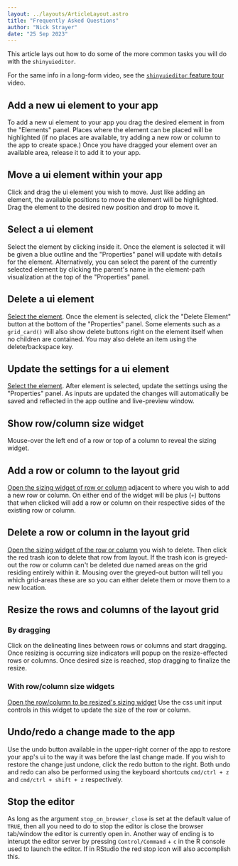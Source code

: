 ```yaml
---
layout: ../layouts/ArticleLayout.astro
title: "Frequently Asked Questions"
author: "Nick Strayer"
date: "25 Sep 2023"
---
```




This article lays out how to do some of the more common tasks you will do with the `shinyuieditor`.

For the same info in a long-form video, see the [`shinyuieditor` feature tour](https://youtu.be/Zac1qdaYNsY) video.

## Add a new ui element to your app

To add a new ui element to your app you drag the desired element in from the "Elements" panel. Places where the element can be placed will be highlighted (if no places are available, try adding a new row or column to the app to create space.) Once you have dragged your element over an available area, release it to add it to your app.

<VideoEmbed loc="/how-to-videos/add-element.webm" />

## Move a ui element within your app

Click and drag the ui element you wish to move. Just like adding an element, the available positions to move the element will be highlighted. Drag the element to the desired new position and drop to move it.

<VideoEmbed loc="/how-to-videos/move-an-element.webm" />

## Select a ui element

Select the element by clicking inside it. Once the element is selected it will be given a blue outline and the "Properties" panel will update with details for the element. Alternatively, you can select the parent of the currently selected element by clicking the parent's name in the element-path visualization at the top of the "Properties" panel.

<VideoEmbed loc="/how-to-videos/select-an-element.webm" />

## Delete a ui element

[Select the element](#select-a-ui-element). Once the element is selected, click the "Delete Element" button at the bottom of the "Properties" panel. Some elements such as a `grid_card()` will also show delete buttons right on the element itself when no children are contained. You may also delete an item using the delete/backspace key.

<VideoEmbed loc="/how-to-videos/delete-an-element.webm" />

## Update the settings for a ui element

[Select the element](#select-a-ui-element). After element is selected, update the settings using the "Properties" panel. As inputs are updated the changes will automatically be saved and reflected in the app outline and live-preview window.

<VideoEmbed loc="/how-to-videos/update-an-element.webm" />

## Show row/column size widget

Mouse-over the left end of a row or top of a column to reveal the sizing widget.

<VideoEmbed loc="/how-to-videos/show-size-widget.webm" />

## Add a row or column to the layout grid

[Open the sizing widget of row or column](#show-rowcolumn-size-widget) adjacent to where you wish to add a new row or column. On either end of the widget will be plus (`+`) buttons that when clicked will add a row or column on their respective sides of the existing row or column.

<VideoEmbed loc="/how-to-videos/add-tract.webm" />

## Delete a row or column in the layout grid

[Open the sizing widget of the row or column](#show-rowcolumn-size-widget) you wish to delete. Then click the red trash icon to delete that row from layout. If the trash icon is greyed-out the row or column can't be deleted due named areas on the grid residing entirely within it. Mousing over the greyed-out button will tell you which grid-areas these are so you can either delete them or move them to a new location.

<VideoEmbed loc="/how-to-videos/delete-tract.webm" />

## Resize the rows and columns of the layout grid

### By dragging

Click on the delineating lines between rows or columns and start dragging. Once resizing is occurring size indicators will popup on the resize-effected rows or columns. Once desired size is reached, stop dragging to finalize the resize.

<VideoEmbed loc="/how-to-videos/resize-with-drag.webm" />

### With row/column size widgets

[Open the row/column to be resized's sizing widget](#show-rowcolumn-size-widget) Use the css unit input controls in this widget to update the size of the row or column.

<VideoEmbed loc="/how-to-videos/resize-with-widget.webm" />

## Undo/redo a change made to the app

Use the undo button available in the upper-right corner of the app to restore your app's ui to the way it was before the last change made. If you wish to restore the change just undone, click the redo button to the right. Both undo and redo can also be performed using the keyboard shortcuts `cmd/ctrl + z` and `cmd/ctrl + shift + z` respectively.

<VideoEmbed loc="/how-to-videos/undo-redo.webm" />

## Stop the editor

As long as the argument `stop_on_browser_close` is set at the default value of `TRUE`, then all you need to do to stop the editor is close the browser tab/window the editor is currently open in. Another way of ending is to interupt the editor server by pressing `Control/Command` + `c` in the R console used to launch the editor. If in RStudio the red stop icon will also accomplish this.
